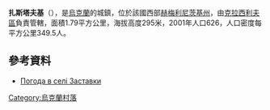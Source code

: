 <!-- 檔案不存在 [[Image:Вид_з_верху.jpeg|right]] -->

'''扎斯塔夫基'''（{{lang-uk|Заставки}}），是[[烏克蘭|烏克蘭]]的城鎮，位於該國西部[[赫梅利尼茨基州|赫梅利尼茨基州]]，由[[克拉西利夫區|克拉西利夫區]]負責管轄，面積1.79平方公里，海拔高度295米，2001年人口626，人口密度每平方公里349.5人。

{{coord|49|41|51|N|26|56|46|E|scale:100000|display=title}}

==參考資料==
* [http://weather.in.ua/ua/hmel'nickaja/8634 Погода в селі Заставки] {{Wayback|url=http://weather.in.ua/ua/hmel'nickaja/8634 |date=20200506091439 }}

{{Ukraine-geo-stub}}
[[Category:烏克蘭村落|Category:烏克蘭村落]]